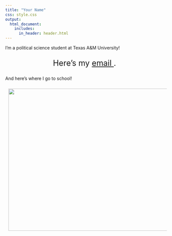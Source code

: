 ```yaml
---
title: "Your Name"
css: style.css
output:
  html_document:
    includes:
      in_header: header.html
---
```

<p> I'm a political science student at Texas A&M University! </p>

<p align="center" style = "font-size:25px;"> Here's my <a href=mailto:nnray@tamu.edu>email <i class="glyphicon glyphicon-envelope"></i></a>. </p>

<p> And here's where I go to school! </p>

<p> <img src="bush.jpg" style="float:left;padding:10px;width:550px;height:450px;"> </p>